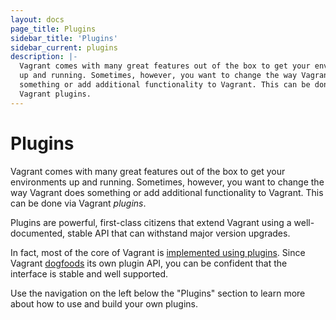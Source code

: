 ```yaml
---
layout: docs
page_title: Plugins
sidebar_title: 'Plugins'
sidebar_current: plugins
description: |-
  Vagrant comes with many great features out of the box to get your environments
  up and running. Sometimes, however, you want to change the way Vagrant does
  something or add additional functionality to Vagrant. This can be done via
  Vagrant plugins.
---
```


# Plugins

Vagrant comes with many great features out of the box to get your environments up
and running. Sometimes, however, you want to change the way Vagrant does something
or add additional functionality to Vagrant. This can be done via Vagrant
_plugins_.

Plugins are powerful, first-class citizens that extend Vagrant using a
well-documented, stable API that can withstand major version upgrades.

In fact, most of the core of Vagrant is [implemented using plugins](https://github.com/hashicorp/vagrant/tree/master/plugins).
Since Vagrant [dogfoods](https://en.wikipedia.org/wiki/Eating_your_own_dog_food) its own
plugin API, you can be confident that the interface is stable and well supported.

Use the navigation on the left below the "Plugins" section to learn more
about how to use and build your own plugins.
